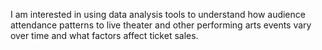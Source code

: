 I am interested in using data analysis tools to understand how audience attendance patterns to live theater and other performing arts events vary over time and what factors affect ticket sales. <br>
